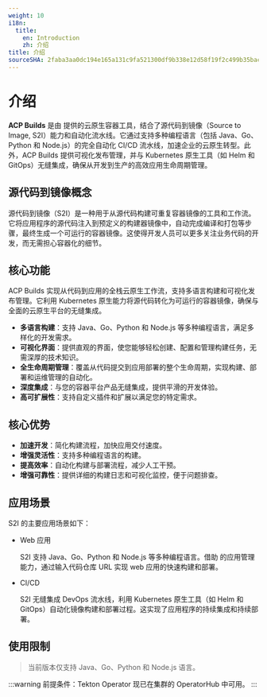```yaml
---
weight: 10
i18n:
  title:
    en: Introduction
    zh: 介绍
title: 介绍
sourceSHA: 2faba3aa0dc194e165a131c9fa521300df9b338e12d58f19f2c499b35bacc86d
---
```


# 介绍

**ACP Builds** 是由 <Term name="product" textCase="capitalize" /> 提供的云原生容器工具，结合了源代码到镜像（Source to Image, S2I）能力和自动化流水线。它通过支持多种编程语言（包括 Java、Go、Python 和 Node.js）的完全自动化 CI/CD 流水线，加速企业的云原生转型。此外，ACP Builds 提供可视化发布管理，并与 Kubernetes 原生工具（如 Helm 和 GitOps）无缝集成，确保从开发到生产的高效应用生命周期管理。

## 源代码到镜像概念

源代码到镜像（S2I）是一种用于从源代码构建可重复容器镜像的工具和工作流。它将应用程序的源代码注入到预定义的构建器镜像中，自动完成编译和打包等步骤，最终生成一个可运行的容器镜像。这使得开发人员可以更多关注业务代码的开发，而无需担心容器化的细节。

## 核心功能

ACP Builds 实现从代码到应用的全栈云原生工作流，支持多语言构建和可视化发布管理。它利用 Kubernetes 原生能力将源代码转化为可运行的容器镜像，确保与全面的云原生平台的无缝集成。

- **多语言构建**：支持 Java、Go、Python 和 Node.js 等多种编程语言，满足多样化的开发需求。
- **可视化界面**：提供直观的界面，使您能够轻松创建、配置和管理构建任务，无需深厚的技术知识。
- **全生命周期管理**：覆盖从代码提交到应用部署的整个生命周期，实现构建、部署和运维管理的自动化。
- **深度集成**：与您的容器平台产品无缝集成，提供平滑的开发体验。
- **高可扩展性**：支持自定义插件和扩展以满足您的特定需求。

## 核心优势

- **加速开发**：简化构建流程，加快应用交付速度。
- **增强灵活性**：支持多种编程语言的构建。
- **提高效率**：自动化构建与部署流程，减少人工干预。
- **增强可靠性**：提供详细的构建日志和可视化监控，便于问题排查。

## 应用场景

S2I 的主要应用场景如下：

- Web 应用

  S2I 支持 Java、Go、Python 和 Node.js 等多种编程语言。借助 <Term name="product" textCase="capitalize" /> 的应用管理能力，通过输入代码仓库 URL 实现 web 应用的快速构建和部署。

- CI/CD

  S2I 无缝集成 DevOps 流水线，利用 Kubernetes 原生工具（如 Helm 和 GitOps）自动化镜像构建和部署过程。这实现了应用程序的持续集成和持续部署。

## 使用限制

> 当前版本仅支持 Java、Go、Python 和 Node.js 语言。

:::warning
前提条件：Tekton Operator 现已在集群的 OperatorHub 中可用。
:::
